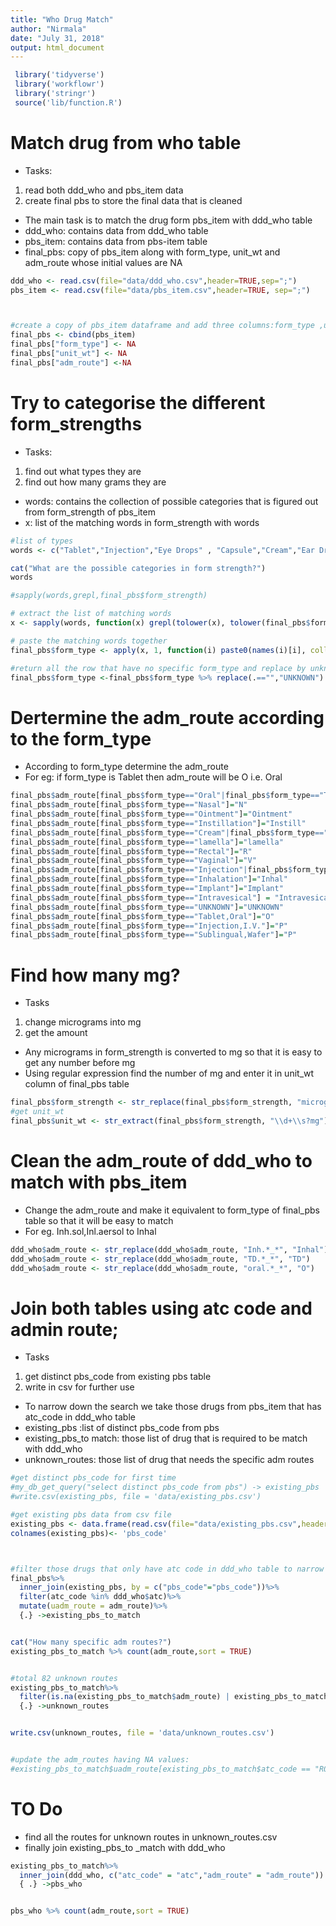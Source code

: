 ```yaml
---
title: "Who Drug Match"
author: "Nirmala"
date: "July 31, 2018"
output: html_document
---
```

```r
 library('tidyverse')
 library('workflowr')
 library('stringr')
 source('lib/function.R')  
```

# Match drug from who table
* Tasks:
1) read both ddd_who and pbs_item data
2) create final pbs to store the final data that is cleaned
* The main task is to match the drug form pbs_item with ddd_who table
* ddd_who: contains data from ddd_who table
* pbs_item: contains data from pbs-item table
* final_pbs: copy of pbs_item along with form_type, unit_wt and adm_route whose initial values are NA

```r
ddd_who <- read.csv(file="data/ddd_who.csv",header=TRUE,sep=";")
pbs_item <- read.csv(file="data/pbs_item.csv",header=TRUE, sep=";") 



#create a copy of pbs_item dataframe and add three columns:form_type ,unit_wt,adm_route
final_pbs <- cbind(pbs_item) 
final_pbs["form_type"] <- NA
final_pbs["unit_wt"] <- NA
final_pbs["adm_route"] <-NA 
```
# Try to categorise the different form_strengths
* Tasks:
1) find out what types they are
2) find out how many grams they are
* words: contains the collection of possible categories that is figured out from form_strength of pbs_item
* x: list of the matching words in form_strength with words


```r
#list of types
words <- c("Tablet","Injection","Eye Drops" , "Capsule","Cream","Ear Drops","Inhalation","Mixtures","other","Nasal","Ointment","Oral","Transdermal","Suppositories","Mouth","lotions","Intravesical","Lemella","Parenteral","I.V.","Sublingual","Rectal","Implant","Vaginal","Lamella","Syrup","Elixir","Lozenge","Wafer")

cat("What are the possible categories in form strength?")
words

#sapply(words,grepl,final_pbs$form_strength)

# extract the list of matching words
x <- sapply(words, function(x) grepl(tolower(x), tolower(final_pbs$form_strength)))

# paste the matching words together
final_pbs$form_type <- apply(x, 1, function(i) paste0(names(i)[i], collapse = ","))
```

```r

#return all the row that have no specific form_type and replace by unknown
final_pbs$form_type <-final_pbs$form_type %>% replace(.=="","UNKNOWN")
```

# Dertermine the adm_route according to the form_type
* According to form_type determine the adm_route
* For eg: if form_type is Tablet then adm_route will be O i.e. Oral
```r
final_pbs$adm_route[final_pbs$form_type=="Oral"|final_pbs$form_type=="Tablet"|final_pbs$form_type=="Capsule"|final_pbs$form_type=="Mouth"|final_pbs$form_type == "Lozenge"|final_pbs$form_type == "Elixir"|final_pbs$form_type == "Wafer"|final_pbs$form_type == "Syrup"|final_pbs$form_type=="Sublingual"]="O"
final_pbs$adm_route[final_pbs$form_type=="Nasal"]="N"
final_pbs$adm_route[final_pbs$form_type=="Ointment"]="Ointment"
final_pbs$adm_route[final_pbs$form_type=="Instillation"]="Instill"
final_pbs$adm_route[final_pbs$form_type=="Cream"|final_pbs$form_type=="lotions"|final_pbs$form_type=="Transdermal"]="TD"
final_pbs$adm_route[final_pbs$form_type=="lamella"]="lamella"
final_pbs$adm_route[final_pbs$form_type=="Rectal"]="R"
final_pbs$adm_route[final_pbs$form_type=="Vaginal"]="V"
final_pbs$adm_route[final_pbs$form_type=="Injection"|final_pbs$form_type=="Eye lotion"| final_pbs$form_type =="Eye Drops"|final_pbs$form_type=="Ear Drops"|final_pbs$form_type=="Parenteral"|final_pbs$form_type=="I.V."]="P"
final_pbs$adm_route[final_pbs$form_type=="Inhalation"]="Inhal"
final_pbs$adm_route[final_pbs$form_type=="Implant"]="Implant"
final_pbs$adm_route[final_pbs$form_type=="Intravesical"] = "Intravesical"
final_pbs$adm_route[final_pbs$form_type=="UNKNOWN"]="UNKNOWN"
final_pbs$adm_route[final_pbs$form_type=="Tablet,Oral"]="O"
final_pbs$adm_route[final_pbs$form_type=="Injection,I.V."]="P"
final_pbs$adm_route[final_pbs$form_type=="Sublingual,Wafer"]="P"
```


# Find how many mg?
* Tasks
1) change micrograms into mg 
2) get the amount
* Any micrograms in form_strength is converted to mg so that it is easy to get any number before mg
* Using regular expression find the number of mg and enter it in unit_wt column of final_pbs table
```r
final_pbs$form_strength <- str_replace(final_pbs$form_strength, "micrograms", "mg")
#get unit_wt 
final_pbs$unit_wt <- str_extract(final_pbs$form_strength, "\\d+\\s?mg") 
```

# Clean the adm_route of ddd_who to match with pbs_item
* Change the adm_route and make it equivalent to form_type of final_pbs table so that it will be easy to match
* For eg. Inh.sol,Inl.aersol to Inhal
          

```r
ddd_who$adm_route <- str_replace(ddd_who$adm_route, "Inh.*_*", "Inhal")
ddd_who$adm_route <- str_replace(ddd_who$adm_route, "TD.*_*", "TD")
ddd_who$adm_route <- str_replace(ddd_who$adm_route, "oral.*_*", "O")

```



# Join both tables using atc code and admin route; 
* Tasks
1) get distinct pbs_code from existing pbs table
2) write in csv for further use
* To narrow down the search we take those drugs from pbs_item that has atc_code in ddd_who table
* existing_pbs :list of distinct pbs_code  from pbs
* existing_pbs_to match: those list of drug that is required to be match with ddd_who 
* unknown_routes: those list of drug that needs the specific adm routes
```r
#get distinct pbs_code for first time
#my_db_get_query("select distinct pbs_code from pbs") -> existing_pbs
#write.csv(existing_pbs, file = 'data/existing_pbs.csv')

#get existing pbs data from csv file
existing_pbs <- data.frame(read.csv(file="data/existing_pbs.csv",header=TRUE, sep=",")[,2]) 
colnames(existing_pbs)<- 'pbs_code'



#filter those drugs that only have atc code in ddd_who table to narrow down search
final_pbs%>%
  inner_join(existing_pbs, by = c("pbs_code"="pbs_code"))%>%
  filter(atc_code %in% ddd_who$atc)%>%
  mutate(uadm_route = adm_route)%>%
  {.} ->existing_pbs_to_match


cat("How many specific adm routes?")
existing_pbs_to_match %>% count(adm_route,sort = TRUE)


#total 82 unknown routes 
existing_pbs_to_match%>%
  filter(is.na(existing_pbs_to_match$adm_route) | existing_pbs_to_match$adm_route =="UNKNOWN")%>%
  {.} ->unknown_routes


write.csv(unknown_routes, file = 'data/unknown_routes.csv')


#update the adm_routes having NA values:
#existing_pbs_to_match$uadm_route[existing_pbs_to_match$atc_code == "R03AC02"] <- "Inhal"
```


# TO Do
* find all the routes for unknown routes in unknown_routes.csv
* finally join existing_pbs_to _match with ddd_who
```r

existing_pbs_to_match%>%
  inner_join(ddd_who, c("atc_code" = "atc","adm_route" = "adm_route")) %>%
  { .} ->pbs_who


pbs_who %>% count(adm_route,sort = TRUE)



```
